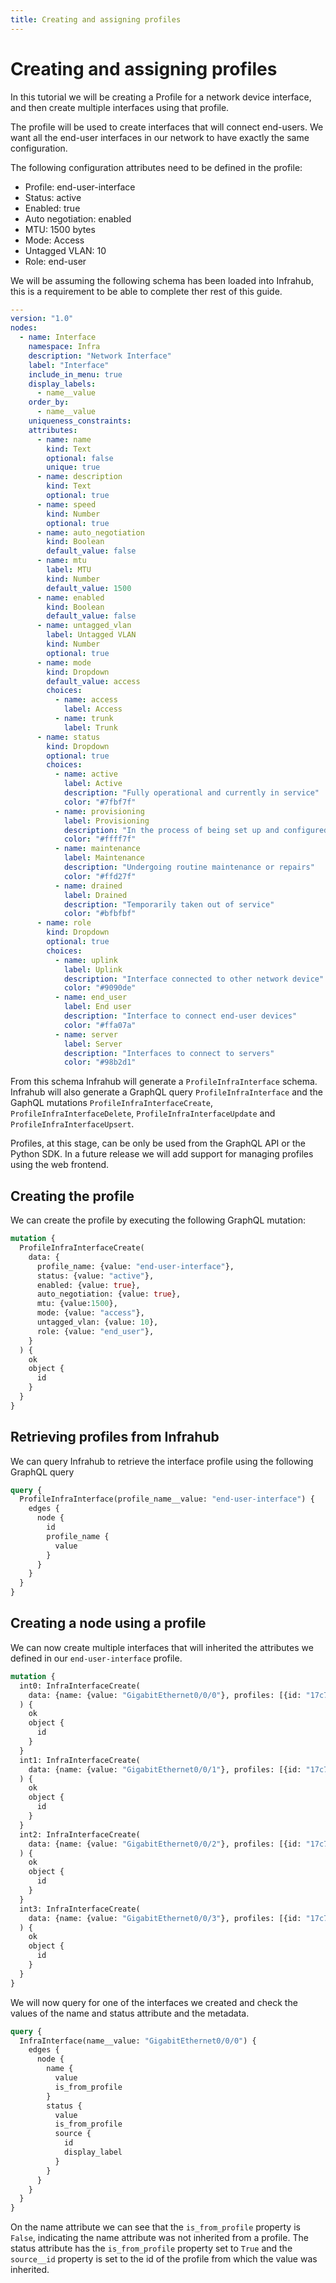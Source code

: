 ```yaml
---
title: Creating and assigning profiles
---
```


# Creating and assigning profiles

In this tutorial we will be creating a Profile for a network device interface, and then create multiple interfaces using that profile.

The profile will be used to create interfaces that will connect end-users. We want all the end-user interfaces in our network to have exactly the same configuration.

The following configuration attributes need to be defined in the profile:

- Profile: end-user-interface
- Status: active
- Enabled: true
- Auto negotiation: enabled
- MTU: 1500 bytes
- Mode: Access
- Untagged VLAN: 10
- Role: end-user

We will be assuming the following schema has been loaded into Infrahub, this is a requirement to be able to complete ther rest of this guide.

```yaml
---
version: "1.0"
nodes:
  - name: Interface
    namespace: Infra
    description: "Network Interface"
    label: "Interface"
    include_in_menu: true
    display_labels:
      - name__value
    order_by:
      - name__value
    uniqueness_constraints:
    attributes:
      - name: name
        kind: Text
        optional: false
        unique: true
      - name: description
        kind: Text
        optional: true
      - name: speed
        kind: Number
        optional: true
      - name: auto_negotiation
        kind: Boolean
        default_value: false
      - name: mtu
        label: MTU
        kind: Number
        default_value: 1500
      - name: enabled
        kind: Boolean
        default_value: false
      - name: untagged_vlan
        label: Untagged VLAN
        kind: Number
        optional: true
      - name: mode
        kind: Dropdown
        default_value: access
        choices:
          - name: access
            label: Access
          - name: trunk
            label: Trunk
      - name: status
        kind: Dropdown
        optional: true
        choices:
          - name: active
            label: Active
            description: "Fully operational and currently in service"
            color: "#7fbf7f"
          - name: provisioning
            label: Provisioning
            description: "In the process of being set up and configured"
            color: "#ffff7f"
          - name: maintenance
            label: Maintenance
            description: "Undergoing routine maintenance or repairs"
            color: "#ffd27f"
          - name: drained
            label: Drained
            description: "Temporarily taken out of service"
            color: "#bfbfbf"
      - name: role
        kind: Dropdown
        optional: true
        choices:
          - name: uplink
            label: Uplink
            description: "Interface connected to other network device"
            color: "#9090de"
          - name: end_user
            label: End user
            description: "Interface to connect end-user devices"
            color: "#ffa07a"
          - name: server
            label: Server
            description: "Interfaces to connect to servers"
            color: "#98b2d1"
```

From this schema Infrahub will generate a `ProfileInfraInterface` schema. Infrahub will also generate a GraphQL query `ProfileInfraInterface` and the GaphQL mutations `ProfileInfraInterfaceCreate`, `ProfileInfraInterfaceDelete`, `ProfileInfraInterfaceUpdate` and `ProfileInfraInterfaceUpsert`.

Profiles, at this stage, can be only be used from the GraphQL API or the Python SDK. In a future release we will add support for managing profiles using the web frontend.

## Creating the profile

We can create the profile by executing the following GraphQL mutation:

```graphql
mutation {
  ProfileInfraInterfaceCreate(
    data: {
      profile_name: {value: "end-user-interface"},
      status: {value: "active"},
      enabled: {value: true},
      auto_negotiation: {value: true},
      mtu: {value:1500},
      mode: {value: "access"},
      untagged_vlan: {value: 10},
      role: {value: "end_user"},
    }
  ) {
    ok
    object {
      id
    }
  }
}
```

## Retrieving profiles from Infrahub

We can query Infrahub to retrieve the interface profile using the following GraphQL query

```graphql
query {
  ProfileInfraInterface(profile_name__value: "end-user-interface") {
    edges {
      node {
        id
        profile_name {
          value
        }
      }
    }
  }
}
```

## Creating a node using a profile

We can now create multiple interfaces that will inherited the attributes we defined in our `end-user-interface` profile.

```graphql
mutation {
  int0: InfraInterfaceCreate(
    data: {name: {value: "GigabitEthernet0/0/0"}, profiles: [{id: "17c7a464-0482-381b-3137-c513ffc68c84"}]}
  ) {
    ok
    object {
      id
    }
  }
  int1: InfraInterfaceCreate(
    data: {name: {value: "GigabitEthernet0/0/1"}, profiles: [{id: "17c7a464-0482-381b-3137-c513ffc68c84"}]}
  ) {
    ok
    object {
      id
    }
  }
  int2: InfraInterfaceCreate(
    data: {name: {value: "GigabitEthernet0/0/2"}, profiles: [{id: "17c7a464-0482-381b-3137-c513ffc68c84"}]}
  ) {
    ok
    object {
      id
    }
  }
  int3: InfraInterfaceCreate(
    data: {name: {value: "GigabitEthernet0/0/3"}, profiles: [{id: "17c7a464-0482-381b-3137-c513ffc68c84"}]}
  ) {
    ok
    object {
      id
    }
  }
}
```

We will now query for one of the interfaces we created and check the values of the name and status attribute and the metadata.

```graphql
query {
  InfraInterface(name__value: "GigabitEthernet0/0/0") {
    edges {
      node {
        name {
          value
          is_from_profile
        }
        status {
          value
          is_from_profile
          source {
            id
            display_label
          }
        }
      }
    }
  }
}
```

On the name attribute we can see that the `is_from_profile` property is `False`, indicating the name attribute was not inherited from a profile. The status attribute has the `is_from_profile` property set to `True` and the `source__id` property is set to the id of the profile from which the value was inherited.
